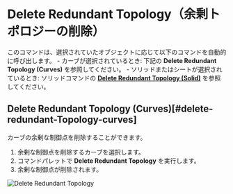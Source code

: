 
<Reference shortcut="" command="Delete Redundant Topology" button="" />

# Delete Redundant Topology（余剰トポロジーの削除）

このコマンドは、選択されていたオブジェクトに応じて以下のコマンドを自動的に呼び出します。
    - カーブが選択されているとき: 下記の **Delete Redundant Topology (Curves)** を参照してください。
    - ソリッドまたはシートが選択されているとき: ソリッドコマンドの [**Delete Redundant Topology (Solid)**](../solid/delete-redundant-topology#delete-redundant-topology-solid) を参照してください。




## Delete Redundant Topology (Curves)[#delete-redundant-Topology-curves]

カーブの余剰な制御点を削除することができます。

1. 余剰な制御点を削除するカーブを選択します。
2. コマンドパレットで **Delete Redundant Topology** を実行します。
3. 余剰な制御点が削除されます。

![Delete Redundant Topology](/img/delete-redundant-topology.gif)



